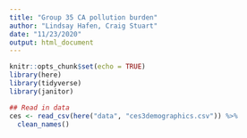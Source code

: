 ```yaml
---
title: "Group 35 CA pollution burden"
author: "Lindsay Hafen, Craig Stuart"
date: "11/23/2020"
output: html_document
---
```


```r
knitr::opts_chunk$set(echo = TRUE)
library(here)
library(tidyverse)
library(janitor)
```

```r
## Read in data
ces <- read_csv(here("data", "ces3demographics.csv")) %>% 
  clean_names()
```

